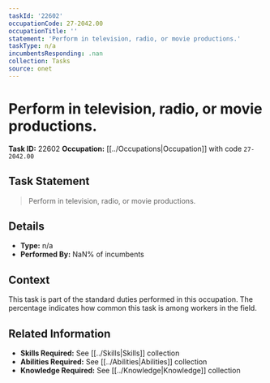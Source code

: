 ```yaml
---
taskId: '22602'
occupationCode: 27-2042.00
occupationTitle: ''
statement: 'Perform in television, radio, or movie productions.'
taskType: n/a
incumbentsResponding: .nan
collection: Tasks
source: onet
---
```

# Perform in television, radio, or movie productions.

**Task ID:** 22602
**Occupation:** [[../Occupations|Occupation]] with code `27-2042.00`

## Task Statement

> Perform in television, radio, or movie productions.

## Details

- **Type:** n/a
- **Performed By:** NaN% of incumbents

## Context

This task is part of the standard duties performed in this occupation. The percentage indicates how common this task is among workers in the field.

## Related Information

- **Skills Required:** See [[../Skills|Skills]] collection
- **Abilities Required:** See [[../Abilities|Abilities]] collection
- **Knowledge Required:** See [[../Knowledge|Knowledge]] collection
